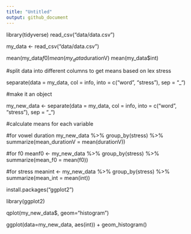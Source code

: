 ```yaml
---
title: "Untitled"
output: github_document
---
```

library(tidyverse)
read_csv("data/data.csv")

my_data <- read_csv("data/data.csv")

mean(my_data$f0)
mean(my_data$durationV)
mean(my_data$int)


#split data into different columns to get means based on lex stress

separate(data = my_data, col = info, into = c("word", "stress"), sep = "_")


#make it an object

my_new_data <- separate(data = my_data, col = info, into = c("word", "stress"), sep = "_")


#calculate means for each variable

#for vowel duration
my_new_data %>%
  group_by(stress) %>%
  summarize(mean_durationV = mean(durationV))

#for f0
meanf0 <- my_new_data %>%
  group_by(stress) %>%
  summarize(mean_f0 = mean(f0))

#for stress
meanint <- my_new_data %>%
  group_by(stress) %>%
  summarize(mean_int = mean(int))


install.packages("ggplot2")

library(ggplot2)

qplot(my_new_data$, geom="histogram")


ggplot(data=my_new_data, aes(int)) + 
  geom_histogram()